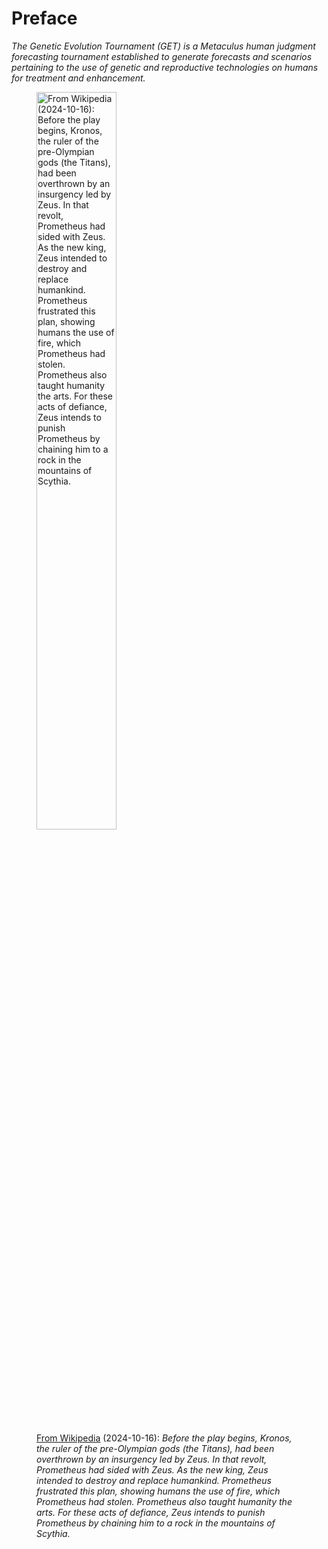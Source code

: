 
# Preface {.unnumbered}

_The Genetic Evolution Tournament (GET) is a Metaculus human judgment forecasting tournament established to generate forecasts and scenarios pertaining to the use of genetic and reproductive technologies on humans for treatment and enhancement._


![[From Wikipedia](https://en.wikipedia.org/wiki/Prometheus_Bound#Synopsis) (2024-10-16): _Before the play begins, Kronos, the ruler of the pre-Olympian gods (the Titans), had been overthrown by an insurgency led by Zeus. In that revolt, Prometheus had sided with Zeus. As the new king, Zeus intended to destroy and replace humankind. Prometheus frustrated this plan, showing humans the use of fire, which Prometheus had stolen. Prometheus also taught humanity the arts. For these acts of defiance, Zeus intends to punish Prometheus by chaining him to a rock in the mountains of Scythia._](./assets/images/1280px-Rubens_-_Prometheus_Bound.jpg){ width=55% }
